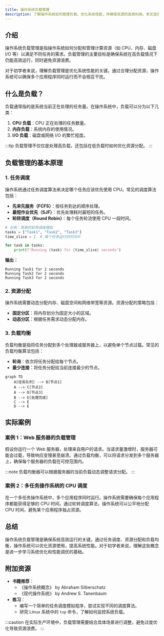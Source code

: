 ```yaml
---
title: 操作系统负载管理
description: 了解操作系统如何管理负载，优化系统性能，并确保资源的高效利用。本文适合初学者，涵盖基本概念、实际案例和代码示例。
---
```


## 介绍

操作系统负载管理是指操作系统如何分配和管理计算资源（如 CPU、内存、磁盘 I/O 等）以满足不同任务的需求。负载管理的主要目标是确保系统在高负载情况下仍能高效运行，同时避免资源浪费。

对于初学者来说，理解负载管理是优化系统性能的关键。通过合理分配资源，操作系统可以确保多个应用程序同时运行而不会相互干扰。

## 什么是负载？

负载通常指的是系统当前正在处理的任务量。在操作系统中，负载可以分为以下几类：

1. **CPU 负载**：CPU 正在处理的任务数量。
2. **内存负载**：系统内存的使用情况。
3. **I/O 负载**：磁盘或网络 I/O 的繁忙程度。

:::tip
负载管理不仅仅是处理高负载，还包括在低负载时如何优化资源分配。
:::

## 负载管理的基本原理

### 1. 任务调度

操作系统通过任务调度算法来决定哪个任务应该优先使用 CPU。常见的调度算法包括：

- **先来先服务（FCFS）**：按任务到达的顺序处理。
- **最短作业优先（SJF）**：优先处理耗时最短的任务。
- **轮转调度（Round Robin）**：每个任务轮流使用 CPU 一段时间。

```python
# 示例：简单的轮转调度模拟
tasks = ["Task1", "Task2", "Task3"]
time_slice = 2  # 每个任务运行的时间片

for task in tasks:
    print(f"Running {task} for {time_slice} seconds")
```

**输出：**
```
Running Task1 for 2 seconds
Running Task2 for 2 seconds
Running Task3 for 2 seconds
```

### 2. 资源分配

操作系统需要动态分配内存、磁盘空间和网络带宽等资源。资源分配的策略包括：

- **固定分区**：将内存划分为固定大小的区域。
- **动态分区**：根据任务需求动态分配内存。

### 3. 负载均衡

负载均衡是指将任务分配到多个处理器或服务器上，以避免单个节点过载。常见的负载均衡算法包括：

- **轮询**：依次将任务分配给每个节点。
- **最少连接**：将任务分配给当前连接最少的节点。

```mermaid
graph TD
    A[任务队列] --> B[节点1]
    A --> C[节点2]
    A --> D[节点3]
    B --> E[处理完成]
    C --> E
    D --> E
```

## 实际案例

### 案例 1：Web 服务器的负载管理

假设你运行一个 Web 服务器，处理来自用户的请求。当请求量激增时，服务器可能会过载，导致响应变慢甚至崩溃。通过负载均衡，可以将请求分发到多个服务器上，确保每个服务器的负载在可控范围内。

:::note
负载均衡器可以根据服务器的当前负载动态调整请求分配。
:::

### 案例 2：多任务操作系统的 CPU 调度

在一个多任务操作系统中，多个应用程序同时运行。操作系统需要确保每个应用程序都能获得足够的 CPU 时间。通过轮转调度算法，操作系统可以公平地分配 CPU 时间，避免某个应用程序独占资源。

## 总结

操作系统负载管理是确保系统高效运行的关键。通过任务调度、资源分配和负载均衡，操作系统可以优化资源使用，提高系统性能。对于初学者来说，理解这些概念是进一步学习系统优化和性能调优的基础。

## 附加资源

- **书籍推荐**：
  - 《操作系统概念》 by Abraham Silberschatz
  - 《现代操作系统》 by Andrew S. Tanenbaum
- **练习**：
  - 编写一个简单的任务调度模拟程序，尝试实现不同的调度算法。
  - 研究 Linux 系统中的 `top` 命令，了解如何监控系统负载。

:::caution
在实际生产环境中，负载管理需要结合具体场景进行调整，避免过度优化导致资源浪费。
:::